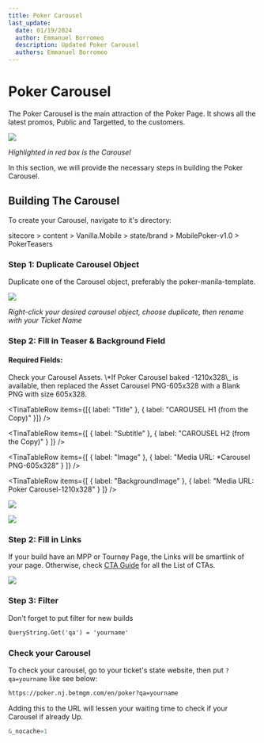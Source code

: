 ```yaml
---
title: Poker Carousel
last_update:
  date: 01/19/2024
  author: Emmanuel Borromeo
  description: Updated Poker Carousel
  authors: Emmanuel Borromeo
---
```


# Poker Carousel

The Poker Carousel is the main attraction of the Poker Page. It shows all the latest promos, Public and Targetted, to the customers.

![](/img/builds/poker-carousel/carouselpreview.png)

*Highlighted in red box is the Carousel*

In this section, we will provide the necessary steps in building the Poker Carousel.

## Building The Carousel

To create your Carousel, navigate to it's directory:

<Admonition type="note" title="Sitecore Path">
  sitecore > content > Vanilla.Mobile > state/brand > MobilePoker-v1.0 > PokerTeasers
</Admonition>

### Step 1: Duplicate Carousel Object

Duplicate one of the Carousel object, preferably the poker-manila-template.

![](/img/builds/poker-carousel/carouselduplicaterename.png)

*Right-click your desired carousel object, choose duplicate, then rename with your Ticket Name*

### Step 2: Fill in Teaser & Background Field

#### Required Fields:

<Admonition type="caution" title="Reminder">
  Check your Carousel Assets. \*If Poker Carousel baked -1210x328\_ is available, then replaced the Asset Carousel PNG-605x328 with a Blank PNG with size 605x328.
</Admonition>

<TinaTable title="Required Fields">
  <TinaTableRow
    items={[
      { label: "Field", header: true },
      { label: "Value", header: true }
    ]}
  />

  <TinaTableRow items={[{ label: "Title" }, { label: "CAROUSEL H1 (from the Copy)" }]} />

  <TinaTableRow
    items={[
      { label: "Subtitle" },
      { label: "CAROUSEL H2 (from the Copy)" }
    ]}
  />

  <TinaTableRow
    items={[
      { label: "Image" },
      { label: "Media URL: *Carousel PNG-605x328" }
    ]}
  />

  <TinaTableRow
    items={[
      { label: "BackgroundImage" },
      { label: "Media URL: Poker Carousel-1210x328" }
    ]}
  />
</TinaTable>

![](/img/builds/poker-carousel/carositecore-1.png)

![](/img/builds/poker-carousel/carositecore-11.png)

### Step 2: Fill in Links

If your build have an MPP or Tourney Page, the Links will be smartlink of your page. Otherwise, check [CTA Guide](cta.mdx) for all the List of CTAs.

![](/img/builds/poker-carousel/carositecore-2.png)

### Step 3: Filter

Don't forget to put filter for new builds

```html
QueryString.Get('qa') = 'yourname'
```

### Check your Carousel

To check your carousel, go to your ticket's state website, then put `?qa=yourname` like see below:

```html
https://poker.nj.betmgm.com/en/poker?qa=yourname
```

<Admonition type="tip" title="PRO TIP">
  Adding this to the URL will lessen your waiting time to check if your Carousel if already Up.

  ```javascript
  &_nocache=1
  ```
</Admonition>
